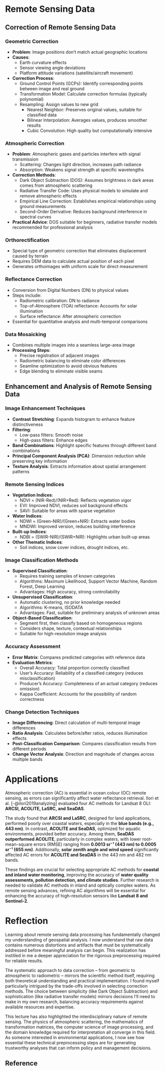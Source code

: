 # Remote Sensing Data

## Correction of Remote Sensing Data

### Geometric Correction

-   **Problem**: Image positions don't match actual geographic locations
-   **Causes**:
    -   Earth curvature effects
    -   Sensor viewing angle deviations
    -   Platform attitude variations (satellite/aircraft movement)
-   **Correction Process**:
    -   Ground Control Points (GCPs): Identify corresponding points between image and real ground
    -   Transformation Model: Calculate correction formulas (typically polynomial)
    -   Resampling: Assign values to new grid
        -   Nearest Neighbor: Preserves original values, suitable for classified data
        -   Bilinear Interpolation: Averages values, produces smoother results
        -   Cubic Convolution: High quality but computationally intensive

### Atmospheric Correction

-   **Problem**: Atmospheric gases and particles interfere with signal transmission
    -   Scattering: Changes light direction, increases path radiance
    -   Absorption: Weakens signal strength at specific wavelengths
-   **Correction Methods**:
    -   Dark Object Subtraction (DOS): Assumes brightness in dark areas comes from atmospheric scattering
    -   Radiative Transfer Code: Uses physical models to simulate and remove atmospheric effects
    -   Empirical Line Correction: Establishes empirical relationships using ground measurements
    -   Second-Order Derivative: Reduces background interference in spectral curves
-   **Practical Advice**: DOS suitable for beginners, radiative transfer models recommended for professional analysis

### Orthorectification

-   Special type of geometric correction that eliminates displacement caused by terrain
-   Requires DEM data to calculate actual position of each pixel
-   Generates orthoimages with uniform scale for direct measurement

### Reflectance Correction

-   Conversion from Digital Numbers (DN) to physical values
-   Steps include:
    -   Radiometric calibration: DN to radiance
    -   Top-of-Atmosphere (TOA) reflectance: Accounts for solar illumination
    -   Surface reflectance: After atmospheric correction
-   Essential for quantitative analysis and multi-temporal comparisons

### Data Mosaicking

-   Combines multiple images into a seamless large-area image
-   **Processing Steps**:
    -   Precise registration of adjacent images
    -   Radiometric balancing to eliminate color differences
    -   Seamline optimization to avoid obvious features
    -   Edge blending to eliminate visible seams

## Enhancement and Analysis of Remote Sensing Data

### Image Enhancement Techniques

-   **Contrast Stretching**: Expands histogram to enhance feature distinctiveness
-   **Filtering**:
    -   Low-pass filters: Smooth noise
    -   High-pass filters: Enhance edges
-   **Band Combinations**: Highlight specific features through different band combinations
-   **Principal Component Analysis (PCA)**: Dimension reduction while preserving key information
-   **Texture Analysis**: Extracts information about spatial arrangement patterns

### Remote Sensing Indices

-   **Vegetation Indices**:
    -   NDVI = (NIR-Red)/(NIR+Red): Reflects vegetation vigor
    -   EVI: Improved NDVI, reduces soil background effects
    -   SAVI: Suitable for areas with sparse vegetation
-   **Water Indices**:
    -   NDWI = (Green-NIR)/(Green+NIR): Extracts water bodies
    -   MNDWI: Improved version, reduces building interference
-   **Built-up Indices**:
    -   NDBI = (SWIR-NIR)/(SWIR+NIR): Highlights urban built-up areas
-   **Other Thematic Indices**:
    -   Soil indices, snow cover indices, drought indices, etc.

### Image Classification Methods

-   **Supervised Classification**:
    -   Requires training samples of known categories
    -   Algorithms: Maximum Likelihood, Support Vector Machine, Random Forest, Deep Learning
    -   Advantages: High accuracy, strong controllability
-   **Unsupervised Classification**:
    -   Automatic clustering, no prior knowledge needed
    -   Algorithms: K-means, ISODATA
    -   Advantages: Fast, suitable for preliminary analysis of unknown areas
-   **Object-Based Classification**:
    -   Segment first, then classify based on homogeneous regions
    -   Considers shape, texture, contextual relationships
    -   Suitable for high-resolution image analysis

### Accuracy Assessment

-   **Error Matrix**: Compares predicted categories with reference data
-   **Evaluation Metrics**:
    -   Overall Accuracy: Total proportion correctly classified
    -   User's Accuracy: Reliability of a classified category (reduces misclassification)
    -   Producer's Accuracy: Completeness of an actual category (reduces omission)
    -   Kappa Coefficient: Accounts for the possibility of random correctness

### Change Detection Techniques

-   **Image Differencing**: Direct calculation of multi-temporal image differences
-   **Ratio Analysis**: Calculates before/after ratios, reduces illumination effects
-   **Post-Classification Comparison**: Compares classification results from different periods
-   **Change Vector Analysis**: Direction and magnitude of changes across multiple bands

# Applications

Atmospheric correction (AC) is essential in ocean colour (OC) remote sensing, as errors can significantly affect water reflectance retrieval. Ilori et al. [-@ilori2019analyzing] evaluated four AC methods for Landsat 8 OLI: **ARCSI, ACOLITE, LaSRC, and SeaDAS**.

The study found that **ARCSI and LaSRC**, designed for land applications, performed poorly over coastal waters, especially in the **blue bands (e.g., 443 nm)**. In contrast, **ACOLITE and SeaDAS**, optimized for aquatic environments, provided better accuracy. Among them, **SeaDAS outperformed ACOLITE**, particularly in complex waters, with lower root-mean-square errors (RMSE) ranging from **0.0013 sr⁻¹ (443 nm) to 0.0005 sr⁻¹ (655 nm)**. Additionally, **solar zenith angle and wind speed** significantly affected AC errors for **ACOLITE and SeaDAS** in the 443 nm and 482 nm bands.

These findings are crucial for selecting appropriate AC methods for **coastal and inland water monitoring**, improving the accuracy of **water quality assessments, pollution detection, and climate studies**. Further research is needed to validate AC methods in inland and optically complex waters. As remote sensing advances, refining AC algorithms will be essential for enhancing the accuracy of high-resolution sensors like **Landsat 8 and Sentinel-2**.

# Reflection

Learning about remote sensing data processing has fundamentally changed my understanding of geospatial analysis. I now understand that raw data contains numerous distortions and artifacts that must be systematically addressed before meaningful analysis can begin. This realization has instilled in me a deeper appreciation for the rigorous preprocessing required for reliable results.

The systematic approach to data correction – from geometric to atmospheric to radiometric – mirrors the scientific method itself, requiring both theoretical understanding and practical implementation. I found myself particularly intrigued by the trade-offs involved in selecting correction methods. The choice between simplicity (like Dark Object Subtraction) and sophistication (like radiative transfer models) mirrors decisions I'll need to make in my own research, balancing accuracy requirements against available resources and expertise.

This lecture has also highlighted the interdisciplinary nature of remote sensing. The physics of atmospheric scattering, the mathematics of transformation matrices, the computer science of image processing, and the domain knowledge required for interpretation all converge in this field. As someone interested in environmental applications, I now see how essential these technical preprocessing steps are for generating trustworthy analyses that can inform policy and management decisions.

## Reference

